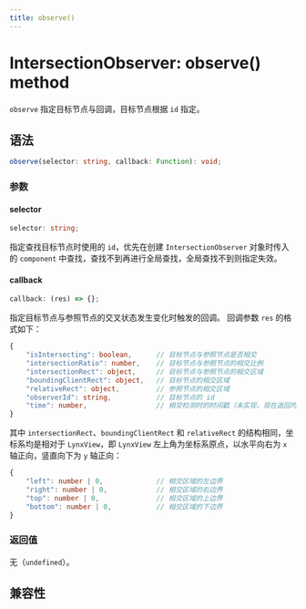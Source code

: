 ```yaml
---
title: observe()
---
```


# IntersectionObserver: observe() method

`observe` 指定目标节点与回调，目标节点根据 `id` 指定。

## 语法

```ts
observe(selector: string, callback: Function): void;
```

### 参数

#### selector

```ts
selector: string;
```

指定查找目标节点时使用的 `id`，优先在创建 `IntersectionObserver` 对象时传入的 `component` 中查找，查找不到再进行全局查找，全局查找不到则指定失效。

#### callback

```ts
callback: (res) => {};
```

指定目标节点与参照节点的交叉状态发生变化时触发的回调。
回调参数 `res` 的格式如下：

```ts
{
    "isIntersecting": boolean,      // 目标节点与参照节点是否相交
    "intersectionRatio": number,    // 目标节点与参照节点的相交比例
    "intersectionRect": object,     // 目标节点与参照节点的相交区域
    "boundingClientRect": object,   // 目标节点的相交区域
    "relativeRect": object,         // 参照节点的相交区域
    "observerId": string,           // 目标节点的 id
    "time": number,                 // 相交检测时的时间戳（未实现，现在返回均为 0）
}
```

其中 `intersectionRect`、`boundingClientRect` 和 `relativeRect` 的结构相同，坐标系均是相对于 `LynxView`，即 `LynxView` 左上角为坐标系原点，以水平向右为 `x` 轴正向，竖直向下为 `y` 轴正向：

```ts
{
    "left": number | 0,             // 相交区域的左边界
    "right": number | 0,            // 相交区域的右边界
    "top": number | 0,              // 相交区域的上边界
    "bottom": number | 0,           // 相交区域的下边界
}
```

### 返回值

无（`undefined`）。

## 兼容性


<LegacyCompatTable metadata="lynx-api/intersection-observer/observe" />
